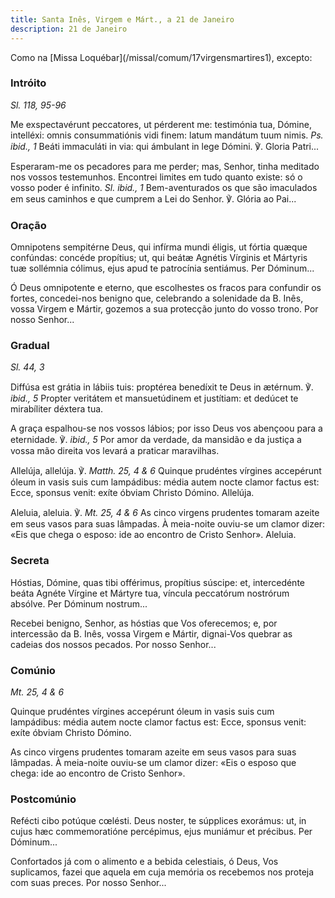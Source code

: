 ```yaml
---
title: Santa Inês, Virgem e Márt., a 21 de Janeiro
description: 21 de Janeiro
---
```


<aside>
  Como na [Missa Loquébar](/missal/comum/17virgensmartires1), excepto:
</aside>

### Intróito

<em>Sl. 118, 95-96</em>

<div class="side-by-side not-content">

Me exspectavérunt peccatores, ut pérderent me: testimónia tua, Dómine, intelléxi: omnis consummatiónis vidi finem: latum mandátum tuum nimis. <em>Ps. ibid., 1</em> Beáti immaculáti in via: qui ámbulant in lege Dómini. ℣. Gloria Patri...

Esperaram-me os pecadores para me perder; mas, Senhor, tinha meditado nos vossos testemunhos. Encontrei limites em tudo quanto existe: só o vosso poder é infinito. <em>Sl. ibid., 1</em> Bem-aventurados os que são imaculados em seus caminhos e que cumprem a Lei do Senhor. ℣. Glória ao Pai...

</div>

### Oração

<div class="side-by-side not-content">

Omnipotens sempitérne Deus, qui infírma mundi éligis, ut fórtia quæque confúndas: concéde propítius; ut, qui beátæ Agnétis Vírginis et Mártyris tuæ sollémnia cólimus, ejus apud te patrocínia sentiámus. Per Dóminum...

Ó Deus omnipotente e eterno, que escolhestes os fracos para confundir os fortes, concedei-nos benigno que, celebrando a solenidade da B. Inês, vossa Virgem e Mártir, gozemos a sua protecção junto do vosso trono. Por nosso Senhor...

</div>

### Gradual

<em>Sl. 44, 3</em>

<div class="side-by-side not-content">

Diffúsa est grátia in lábiis tuis: proptérea benedíxit te Deus in ætérnum. ℣. <em>ibid., 5</em> Propter veritátem et mansuetúdinem et justítiam: et dedúcet te mirabíliter déxtera tua.

A graça espalhou-se nos vossos lábios; por isso Deus vos abençoou para a eternidade. ℣. <em>ibid., 5</em> Por amor da verdade, da mansidão e da justiça a vossa mão direita vos levará a praticar maravilhas.

Allelúja, allelúja. ℣. <em>Matth. 25, 4 & 6</em> Quinque prudéntes vírgines accepérunt óleum in vasis suis cum lampádibus: média autem nocte clamor factus est: Ecce, sponsus venit: exíte óbviam Christo Dómino. Allelúja.

Aleluia, aleluia. ℣. <em>Mt. 25, 4 & 6</em> As cinco virgens prudentes tomaram azeite em seus vasos para suas lâmpadas. À meia-noite ouviu-se um clamor dizer: «Eis que chega o esposo: ide ao encontro de Cristo Senhor». Aleluia.

</div>

### Secreta

<div class="side-by-side not-content">

Hóstias, Dómine, quas tibi offérimus, propítius súscipe: et, intercedénte beáta Agnéte Vírgine et Mártyre tua, víncula peccatórum nostrórum absólve. Per Dóminum nostrum...

Recebei benigno, Senhor, as hóstias que Vos oferecemos; e, por intercessão da B. Inês, vossa Virgem e Mártir, dignai-Vos quebrar as cadeias dos nossos pecados. Por nosso Senhor...

</div>

### Comúnio

<em>Mt. 25, 4 & 6</em>

<div class="side-by-side not-content">

Quinque prudéntes vírgines accepérunt óleum in vasis suis cum lampádibus: média autem nocte clamor factus est: Ecce, sponsus venit: exíte óbviam Christo Dómino.

As cinco virgens prudentes tomaram azeite em seus vasos para suas lâmpadas. À meia-noite ouviu-se um clamor dizer: «Eis o esposo que chega: ide ao encontro de Cristo Senhor».

</div>

### Postcomúnio

<div class="side-by-side not-content">

Refécti cibo potúque cœlésti. Deus noster, te súpplices exorámus: ut, in cujus hæc commemoratióne percépimus, ejus muniámur et précibus. Per Dóminum...

Confortados já com o alimento e a bebida celestiais, ó Deus, Vos suplicamos, fazei que aquela em cuja memória os recebemos nos proteja com suas preces. Por nosso Senhor...

</div>

